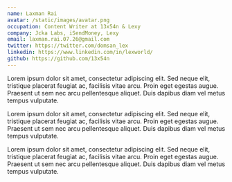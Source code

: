 ```yaml
---
name: Laxman Rai
avatar: /static/images/avatar.png
occupation: Content Writer at 13x54n & Lexy
company: Jcka Labs, iSendMoney, Lexy
email: laxman.rai.07.26@gmail.com
twitter: https://twitter.com/domsan_lex
linkedin: https://www.linkedin.com/in/lexworld/
github: https://github.com/13x54n
---
```


Lorem ipsum dolor sit amet, consectetur adipiscing elit. Sed neque elit, tristique placerat feugiat ac, facilisis vitae arcu. Proin eget egestas augue. Praesent ut sem nec arcu pellentesque aliquet. Duis dapibus diam vel metus tempus vulputate.

Lorem ipsum dolor sit amet, consectetur adipiscing elit. Sed neque elit, tristique placerat feugiat ac, facilisis vitae arcu. Proin eget egestas augue. Praesent ut sem nec arcu pellentesque aliquet. Duis dapibus diam vel metus tempus vulputate.

Lorem ipsum dolor sit amet, consectetur adipiscing elit. Sed neque elit, tristique placerat feugiat ac, facilisis vitae arcu. Proin eget egestas augue. Praesent ut sem nec arcu pellentesque aliquet. Duis dapibus diam vel metus tempus vulputate.
